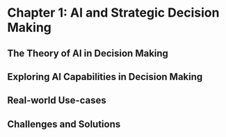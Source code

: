 # Chapter 1: AI and Strategic Decision Making

## The Theory of AI in Decision Making

## Exploring AI Capabilities in Decision Making

## Real-world Use-cases

## Challenges and Solutions

